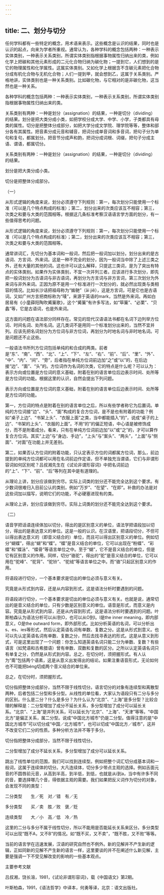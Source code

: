 ```yaml
---
---
---
```

title: 二、划分与切分
---




任何学科都有一些特定的概念，用术语来表示。这些概念是认识的结果，同时也是认识的起点，向来为学者所重视。通常认为，各种学科的概念包括两种：一种表示实体类别，一种表示关系类别，所谓实体类别指根据事物属性归纳出来的类，例如化学上把碳和其他元素形成的二元化合物归纳为碳化物；一提到它，人们想到的是它的物理属性和化学属性。这属实体类别。又如化学上根据含不含碳元素把化合物分成有机化合物与无机化合物；人们一提到甲，就会想到乙，这属于关系类别。严格地讲，实体类别也是一种关系类别。比如碳化物，与它相对的是非碳化物，这当然也是一种关系。

各种学科的概念包括两种：一种表示实体类别，一种表示关系类别，所谓实体类别指根据事物属性归纳出来的类。



关系类别有两种：一种是划分（assignation）的结果，一种是切分（dividing）的结果。划分是把大类分成小类，如把学校分成大学、中学、小学，子类都具有母类的属性。切分是把整体分成部分，如把大学分成文学院、理学院等等，整体和部分各有其属性。把音素分成元音和辅音，把词分成单音词和多音词，把句子分为单句和复句，都属划分。把音节分成声和韵，把词分成词根、词缀，把句子分成主语、谓语，都属切分。

关系类别有两种：一种是划分（assignation）的结果，一种是切分（dividing）的结果。

划分是把大类分成小类。

切分是把整体分成部分。





（一）


从形式逻辑的角度来说，划分必须遵守下列规则：第一，每次划分只能使用一个标准（可以是几个特点构成的标准）；第二，划分出来的次类应该互不相容；第三，次类之和要与大类的范围相等。根据这几条标准考察汉语语言学方面的划分，有一些值得思考的问题。

从形式逻辑的角度来说，划分必须遵守下列规则：第一，每次划分只能使用一个标准（可以是几个特点构成的标准）；第二，划分出来的次类应该互不相容；第三，次类之和要与大类的范围相等。



通常讲词汇，先切分为基本词和一般词，然后把一般词加以划分。划分出来的是古语词、方言词、外来词。这是一种不完全的划分，因为一般词当中除了上述三类之外，还有大量的其他的词。这也许可以这么解释，只提这三类词，是为了突出有特点的实体类别。如果作为实体类别，不宜一次并列三者。应该进行多次划分，即先把一般词划分为古语词与非古语词，再划分为方言词与非方言词，第三次划分为外来词与非外来词。正因为原不是用一个标准进行一次划分的，就必然出现类与类相容的情况。比如长沙话把祖母称为“娭毑”（āi jiě），这是方言词，可是它也是古语词。又如广州方言把商标称为“唛”，来源于英语的mark，当然是外来词。再如白居易有《小童薛阳陶吹觱篥歌》，这个“觱篥”有许多写法，如“筚篥”、“必栗”、“贝蠡”等，它是古语词，也是外来词。

这方面的问题在语法部分同样存在。常见的现代汉语语法书都在名词下边列举方位词、时间名词、处所名词。这几类词不是用同一个标准划分出来的，当然不宜并列。应该先把名词划分为方位词与非方位词，再划分为时地名词与非时地名词。可是问题还不止这些。

一般语法书所列方位词包括单纯的和合成的两类。前者是“东”、“南”、“西”、“北”、“上”、“下”、“左”、“右”、“前”、“后”、“里”、“外”、“中”、“内”、“间”、“旁”，后者指在单纯方位词前边加“之”或“以”的，在后边接“边”、“面”、“头”的。方位词作为名词的次类，它的特点是什么呢？可以认为：表示方向或位置是方位词的意义基础，附着在别的语言单位后边表示时间、处所等是方位词的功能。根据这里的认识，自然会提出下列问题。

表示方向或位置是方位词的意义基础，附着在别的语言单位后边表示时间、处所等是方位词的功能。



第一，方位词的特点是附着在别的语言单位之后，所以有些学者称它为后置词。单纯的方位词接“边”、“头”、“面”构成的复合方位词，是不是也有附着的功能？例如“桌子上边”、“书架上头”、“衣服上面”之类，当中都能插入“的”，说成“桌子的上边”、“书架的上头”、“衣服的上面”。不用“的”的偏正短语，中心语是被修饰成分，而不是附着成分。看来，只有在单纯方位词前边加“以”或“之”的，才可以算作复合方位词。其实“上边”与“身边、手边”，“上头”与“案头”、“两头”，“上面”与“侧面”、“对面”在功能上并无差别。

第二，如果否认方位词的附着功能，只认定表示方位的词都属方位词，那么，前边提到的单纯方位词都可以用在名词前边作定语，但不单独充当谓语，它们与非谓形容词如何区别呢？吕叔湘先生在《试论非谓形容词》中把名词前边的“上”、“下”、“前”、“后”等列在其中是有道理的。

从理论上讲，划分应该做到穷尽。实际上词类的划分还不能完全达到这个要求。有少数词很难归入目前公认的类别，例如“万岁”、“在望”、“在即”。补救的办法是对这些词加以描写，说明它们的功能，不必硬塞进现有的类。

从理论上讲，划分应该做到穷尽。实际上词类的划分还不能完全达到这个要求。





（二）


语音学把话语连续体加以切分，得出的是区别意义的单位，语法学把语段加以切分，得出的是表达意义的单位。这是一般的认识。在汉语里，把语段切分，不但可以得出表达意义的（即音义结合的）单位，而且可以得出区别意义的单位。例如切分“蝴蝶”，得出“蝴”和“蝶”。“蝶”是音义结合的单位，它可以出现在“粉蝶”、“彩蝶”和“蝶泳”、“蝶骨”等语言单位之中。至于“蝴”，它不是音义结合的单位，但是它有区别意义的作用。同样，切分“骆驼”，得出的“驼”是音义结合的单位，它可以用在“驼峰”、“驼背”、“驼铃”、“驼绒”等语言单位之中。而“骆”只起区别意义的作用。

将语段进行切分，一个基本要求是切出的单位必须与意义有关。

究竟是从形式到内容，还是从内容到形式，这是语法分析时要遇到的问题。



将语段进行切分，一个基本要求是切出的单位必须与意义有关。也就是说，通常切出的是音义结合的单位，只有少数是区别意义的单位。语音是形式，而意义是内容。究竟是从形式到内容，还是从内容到形式，这是语法分析时要遇到的问题。叶斯柏森认为语法分析可以从I到O，也可以从O到I。I是the inner meaning，即内部意义，O是the outward form，即外部形式。比如分析英语的名词，可以分析出s、es、ies等形式，然后认定英语名词有单数、复数之分。这是从形式到意义。也可以先认定英语名词有单数、复数之分，然后去找寻表达的形式。这是从意义到形式，可是这里出现了一个问题：你怎么知道英语名词只能二分为单数、复数？有些语言（如梵语和古希腊语）曾有单数、双数和复数的区分。之所以认定英语名词只有单复之分，仍然是从形式到内容。总之，在切分时，须把握形式。有人认为“甭”包括两个语素，这是从意义出发得出的结论。如果注重语音形式，无论如何也不可能把béng切成两个音义结合的单位来。

总之，在切分时，须把握形式。



切分指把整体分成部分，当然不限于线性切分。语言切分的对象有连续型和离散型两种，后者包括二分型和多分型。从线性的单位看，大家认为语段只有二分与多分的区别。什么是二分？什么是多分？为什么认为“北京”、“上海”是多分型？比较合理的解释是：二分型增加了成分不延长关系，多分型增加了成分可以延长关系。“北京”、“上海”是并列关系，可以延长为“北京”、“上海”、“天津”等等。“中国北方”是偏正关系，属二分型。说成“中国北方城市”仍是二分型。值得注意的是“中国北方城市”可以切分成“中国／北方城市”，也可以切成“中国北方／城市”，这并不改变它们二分的性质。多种分析方法并不等于多分。

切分指把整体分成部分，当然不限于线性切分。



二分型增加了成分不延长关系，多分型增加了成分可以延长关系。



跳出了线性单位的范围，我们可以找到连续型。例如把整个词汇切分成基本词和一般词，这属于连续体的切分。大凡连续体，切分多少带点主观的选择。例如舌面元音的不圆唇前元音，从高到半高，到半低，到低，也就是从i到a，当中有许多不同的音，要选择哪几个音，得依据主观的需要。我们如果把反义词作为切分的对象，会发现不同的类型：

二分类型　　生／死　对／错　有／无

多分类型　　买／卖　胜／败　褒／贬

连续类型　　大／小　高／低　冷／热

这里的二分与多分不属于线性切分，所以不能用是否能延长关系来区分。多分类型可以出现“既不A，又不B”的情况。如“既不买，又不卖”，“既不胜，又不败”等等。



当前的语言学在迅速发展，汉语的研究自然也不例外。新的见解并不产生新的逻辑，正如同新的见解不产生新的语言一样，这里要谈的并不在阐述什么新见解，主要是强调一下不受见解改变的影响的一些基本观点。





主要参考文献


吕叔湘，饶长溶，1981，《试论非谓形容词》，载《中国语文》第2期。

叶斯柏森，1991，《语法哲学》中译本，何勇等译，北京：语文出版社。
